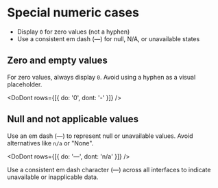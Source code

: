 
<Meta title="Content/Special cases" />

# Special numeric cases

<TLDR>
  <ul>
    <li>
      Display <code>0</code> for zero values (not a hyphen)
    </li>
    <li>Use a consistent em dash (—) for null, N/A, or unavailable states</li>
  </ul>
</TLDR>

## Zero and empty values

For zero values, always display <code>0</code>. Avoid using a hyphen as a visual placeholder.

<DoDont rows={[{ do: '0', dont: '-' }]} />

## Null and not applicable values

Use an em dash (—) to represent null or unavailable values. Avoid alternatives like <code>n/a</code> or "None".

<DoDont rows={[{ do: '—', dont: 'n/a' }]} />

<p>
  Use a consistent em dash character (—) across all interfaces to indicate
  unavailable or inapplicable data.
</p>
